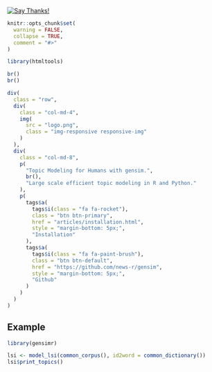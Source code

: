 <!-- badges go here -->
[![Say Thanks!](https://img.shields.io/badge/Say%20Thanks-!-1EAEDB.svg)](https://saythanks.io/to/JohnCoene)

```r
knitr::opts_chunk$set(
  warning = FALSE,
  collapse = TRUE,
  comment = "#>"
)

library(htmltools)
```

```r
br()
br()

div(
  class = "row",
  div(
    class = "col-md-4",
    img(
      src = "logo.png",
      class = "img-responsive responsive-img"
    )
  ),
  div(
    class = "col-md-8",
    p(
      "Topic Modeling for Humans with gensim.",
      br(),
      "Large scale efficient topic modeling in R and Python."
    ),
    p(
      tags$a(
        tags$i(class = "fa fa-rocket"),
        class = "btn btn-primary",
        href = "articles/installation.html",
        style = "margin-bottom: 5px;",
        "Installation"
      ),
      tags$a(
        tags$i(class = "fa fa-paint-brush"),
        class = "btn btn-default",
        href = "https://github.com/news-r/gensim",
        style = "margin-bottom: 5px;",
        "Github"
      )
    )
  )
)
```

## Example

```r
library(gensimr)

lsi <- model_lsi(common_corpus(), id2word = common_dictionary())
lsi$print_topics()
```